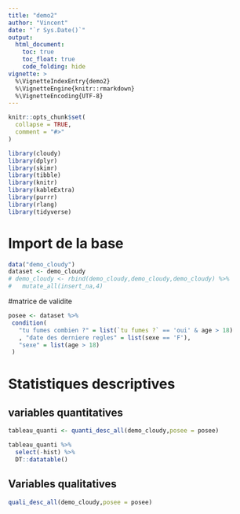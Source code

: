 ```yaml
---
title: "demo2"
author: "Vincent"
date: "`r Sys.Date()`"
output:
  html_document:
    toc: true
    toc_float: true
    code_folding: hide
vignette: >
  %\VignetteIndexEntry{demo2}
  %\VignetteEngine{knitr::rmarkdown}
  %\VignetteEncoding{UTF-8}
---
```


```r
knitr::opts_chunk$set(
  collapse = TRUE,
  comment = "#>"
)
```


```r
library(cloudy)
library(dplyr)
library(skimr)
library(tibble)
library(knitr)
library(kableExtra)
library(purrr)
library(rlang)
library(tidyverse)
```

# Import de la base
```r



data("demo_cloudy")
dataset <- demo_cloudy
# demo_cloudy <- rbind(demo_cloudy,demo_cloudy,demo_cloudy) %>%
#   mutate_all(insert_na,4)

```


#matrice de validite
```r
posee <- dataset %>%
 condition(
   "tu fumes combien ?" = list(`tu fumes ?` == 'oui' & age > 18)
   , "date des derniere regles" = list(sexe == 'F'),
   "sexe" = list(age > 18)
 )
```





# Statistiques descriptives

## variables quantitatives
```r
tableau_quanti <- quanti_desc_all(demo_cloudy,posee = posee)
```

```r

tableau_quanti %>% 
  select(-hist) %>% 
  DT::datatable()

```



## Variables qualitatives

```r
quali_desc_all(demo_cloudy,posee = posee)
```



